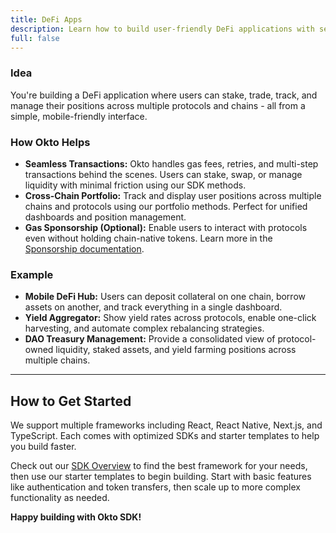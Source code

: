 ```yaml
---
title: DeFi Apps
description: Learn how to build user-friendly DeFi applications with seamless cross-chain transactions and portfolio management.
full: false
---
```


<AIMarkdownComponent isIndex={false} />

### **Idea**  

You're building a DeFi application where users can stake, trade, track, and manage their positions across multiple protocols and chains - all from a simple, mobile-friendly interface.

### **How Okto Helps**

- **Seamless Transactions:** Okto handles gas fees, retries, and multi-step transactions behind the scenes. Users can stake, swap, or manage liquidity with minimal friction using our SDK methods.
- **Cross-Chain Portfolio:** Track and display user positions across multiple chains and protocols using our portfolio methods. Perfect for unified dashboards and position management.
- **Gas Sponsorship (Optional):** Enable users to interact with protocols even without holding chain-native tokens. Learn more in the [Sponsorship documentation](/docs/developer-admin-dashboard/sponsorship).

### **Example**

- **Mobile DeFi Hub:** Users can deposit collateral on one chain, borrow assets on another, and track everything in a single dashboard.
- **Yield Aggregator:** Show yield rates across protocols, enable one-click harvesting, and automate complex rebalancing strategies.
- **DAO Treasury Management:** Provide a consolidated view of protocol-owned liquidity, staked assets, and yield farming positions across multiple chains.

---

## How to Get Started

We support multiple frameworks including React, React Native, Next.js, and TypeScript. Each comes with optimized SDKs and starter templates to help you build faster.

Check out our [SDK Overview](/docs/okto-sdk/supported-sdk-platforms) to find the best framework for your needs, then use our starter templates to begin building. Start with basic features like authentication and token transfers, then scale up to more complex functionality as needed.

<QuickStartBanner />

**Happy building with Okto SDK!**




